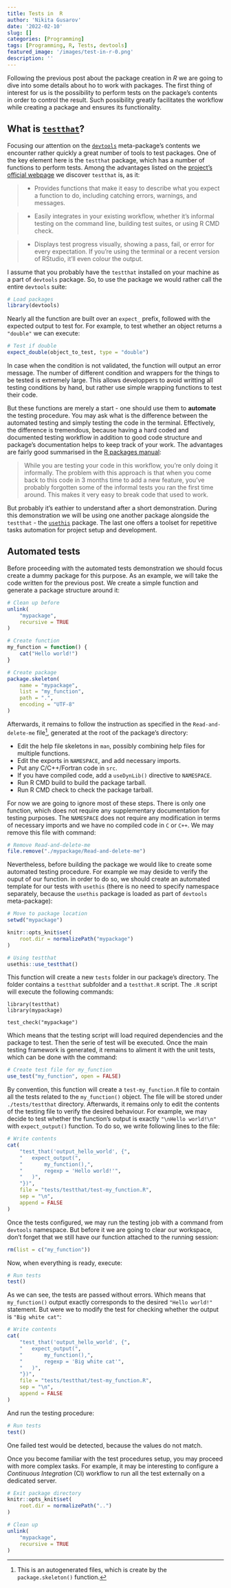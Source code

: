 ```yaml
---
title: Tests in  R
author: 'Nikita Gusarov'
date: '2022-02-10'
slug: []
categories: [Programming]
tags: [Programming, R, Tests, devtools]
featured_image: '/images/test-in-r-0.png'
description: ''
---
```




Following the previous post about the package creation in *R* we are going to dive into some details about ho to work with packages. 
The first thing of interest for us is the possibility to perform tests on the package's contents in order to control the result. 
Such possibility greatly facilitates the workflow while creating a package and ensures its functionality. 



## What is [`testthat`](https://testthat.r-lib.org/index.html)?

Focusing our attention on the [`devtools`](https://devtools.r-lib.org/) meta-package's contents we encounter rather quickly a great number of tools to test packages. 
One of the key element here is the `testthat` package, which has a number of functions to perform tests. 
Among the advantages listed on the [project's official webpage](https://testthat.r-lib.org/index.html) we discover `testthat` is, as it: 

> - Provides functions that make it easy to describe what you expect a function to do, including catching errors, warnings, and messages.

> - Easily integrates in your existing workflow, whether it’s informal testing on the command line, building test suites, or using R CMD check.

> - Displays test progress visually, showing a pass, fail, or error for every expectation. If you’re using the terminal or a recent version of RStudio, it’ll even colour the output.

I assume that you probably have the `testthat` installed on your machine as a part of `devtools` package. 
So, to use the package we would rather call the entire `devtools` suite: 

```r
# Load packages
library(devtools)
```

Nearly all the function are built over an `expect_` prefix, followed with the expected output to test for. 
For example, to test whether an object returns a `"double"` we can execute:

```r
# Test if double
expect_double(object_to_test, type = "double")
```

In case when the condition is not validated, the function will output an error message. 
The number of different condition and wrappers for the things to be tested is extremely large. 
This allows developpers to avoid writting all testing conditions by hand, but rather use simple wrapping functions to test their code. 

But these functions are merely a start - one should use them to **automate** the testing procedure. 
You may ask what is the difference between the automated testing and simply testing the code in the terminal. 
Effectively, the difference is tremendous, because having a hard coded and documented testing workflow in addition to good code structure and package's documentation helps to keep track of your work. 
The advantages are fairly good summarised in the [R packages manual](https://r-pkgs.org/tests.html):

> While you are testing your code in this workflow, you’re only doing it informally. 
> The problem with this approach is that when you come back to this code in 3 months time to add a new feature, you’ve probably forgotten some of the informal tests you ran the first time around. 
> This makes it very easy to break code that used to work.

But probably it's eathier to understand after a short demonstration. 
During this demonstration we will be using one another package alongside the `testthat` - the [`usethis`](https://usethis.r-lib.org/index.html) package. 
The last one offers a toolset for repetitive tasks automation for project setup and development.

## Automated tests

Before proceeding with the automated tests demonstration we should focus create a dummy package for this purpose. 
As an example, we will take the code written for the previous post. 
We create a simple function and generate a package structure around it:

```r
# Clean up before
unlink(
    "mypackage",
    recursive = TRUE
)
```

```r
# Create function
my_function = function() {
    cat("Hello world!")
}

# Create package
package.skeleton(
    name = "mypackage",
    list = "my_function",
    path = ".",
    encoding = "UTF-8"
)
```

Afterwards, it remains to follow the instruction as specified in the `Read-and-delete-me` file^[
    This is an autogenerated files, which is create by the `package.skeleton()` function.
], generated at the root of the package's directory:

* Edit the help file skeletons in `man`, possibly combining help files for multiple functions.
* Edit the exports in `NAMESPACE`, and add necessary imports.
* Put any C/C++/Fortran code in `src`.
* If you have compiled code, add a `useDynLib()` directive to `NAMESPACE`.
* Run R CMD build to build the package tarball.
* Run R CMD check to check the package tarball.

For now we are going to ignore most of these steps. 
There is only one function, which does not require any supplementary documentation for testing purposes. 
The `NAMESPACE` does not require any modification in terms of necessary imports and we have no compiled code in `C` or `C++`. 
We may remove this file with command:

```r
# Remove Read-and-delete-me
file.remove("./mypackage/Read-and-delete-me")
```

Nevertheless, before building the package we would like to create some automated testing procedure. 
For example we may deside to verify the ouput of our function. 
in order to do so, we should create an automated template for our tests with `usethis` (there is no need to specify namespace separately, because the `usethis` package is loaded as part of `devtools` meta-package):

```r
# Move to package location
setwd("mypackage")
```

```r
knitr::opts_knit$set(
    root.dir = normalizePath("mypackage")
)
```

```r
# Using testthat
usethis::use_testthat()
```

This function will create a new `tests` folder in our package's directory. 
The folder contains a `testthat` subfolder and a `testthat.R` script. 
The `.R` script will execute the following commands: 

```
library(testthat)
library(mypackage)

test_check("mypackage")
```

Which means that the testing script will load required dependencies and the package to test. 
Then the serie of test will be executed. 
Once the main testing framework is generated, it remains to aliment it with the unit tests, which can be done with the command: 

```r
# Create test file for my_function
use_test("my_function", open = FALSE)
```

By convention, this function will create a `test-my_function.R` file to contain all the tests related to the `my_function()` object. 
The file will be stored under `./tests/testthat` directory. 
Afterwards, it remains only to edit the contents of the testing file to verify the desired behaviour. 
For example, we may decide to test whether the function's output is exactly `"\nHello world!\n"` with `expect_output()` function. 
To do so, we write following lines to the file:

```r
# Write contents
cat(
    "test_that('output_hello_world', {",
    "   expect_output(",
    "       my_function(),",
    "       regexp = 'Hello world!'",
    "   )",
    "})", 
    file = "tests/testthat/test-my_function.R",
    sep = "\n",
    append = FALSE
)
```

Once the tests configured, we may run the testing job with a command from `devtools` namespace.
But before it we are going to clear our workspace, don't forget that we still have our function attached to the running session:

```r
rm(list = c("my_function"))
```

Now, when everything is ready, execute: 

```r
# Run tests
test()
```

As we can see, the tests are passed without errors. 
Which means that `my_function()` output exactly corresponds to the desired `"Hello world!"` statement. 
But were we to modify the test for checking whether the output is `"Big white cat"`:


```r
# Write contents
cat(
    "test_that('output_hello_world', {",
    "   expect_output(",
    "       my_function(),",
    "       regexp = 'Big white cat'",
    "   )",
    "})", 
    file = "tests/testthat/test-my_function.R",
    sep = "\n",
    append = FALSE
)
```

And run the testing procedure:

```r
# Run tests
test()
```

One failed test would be detected, because the values do not match. 
 
Once you become familiar with the test procedures setup, you may proceed with more complex tasks. 
For example, it may be interesting to configure a *Continuous Integration* (CI) workflow to run all the test externally on a dedicated server. 

```r
# Exit package directory
knitr::opts_knit$set(
    root.dir = normalizePath("..")
)
```

```r
# Clean up 
unlink(
    "mypackage",
    recursive = TRUE
)
```